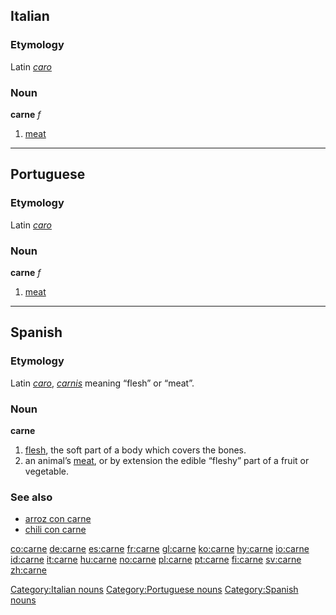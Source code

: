 ==Italian==
===Etymology===
Latin ''[[caro]]''
===Noun===
'''carne''' ''f''

# [[meat]]

[[Category:Italian nouns]]

----
==Portuguese==
===Etymology===
Latin ''[[caro]]''
===Noun===
'''carne''' ''f''

# [[meat]]

[[Category:Portuguese nouns]]

----

==Spanish==

===Etymology===
Latin ''[[caro]]'', ''[[carnis]]'' meaning “flesh” or “meat”.

===Noun===
'''carne''' {{f}}

# [[flesh]], the soft part of a body which covers the bones.
#an animal’s [[meat]], or by extension the edible “fleshy” part of a fruit or vegetable.

===See also===
*[[arroz con carne]]
*[[chili con carne]]

[[Category:Spanish nouns]]

[[co:carne]]
[[de:carne]]
[[es:carne]]
[[fr:carne]]
[[gl:carne]]
[[ko:carne]]
[[hy:carne]]
[[io:carne]]
[[id:carne]]
[[it:carne]]
[[hu:carne]]
[[no:carne]]
[[pl:carne]]
[[pt:carne]]
[[fi:carne]]
[[sv:carne]]
[[zh:carne]]